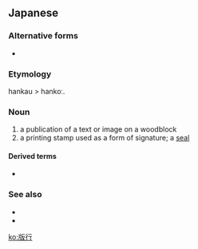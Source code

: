 ==Japanese==
{{ja-kanjitab|はん|こう|yomi=on}}

===Alternative forms===
* {{l|ja|板行}}

===Etymology===
hankau > hankoː.

===Noun===
{{ja-noun|はんこう|hhira=はんかう}}
# a publication of a text or image on a woodblock
# a printing stamp used as a form of signature; a [[seal]]

====Derived terms====
* {{ja-r|判子|はんこ}}

===See also===
* {{ja-r|印鑑|いんかん}}
* {{ja-r|三文判|さんもんばん}}

[[ko:版行]]